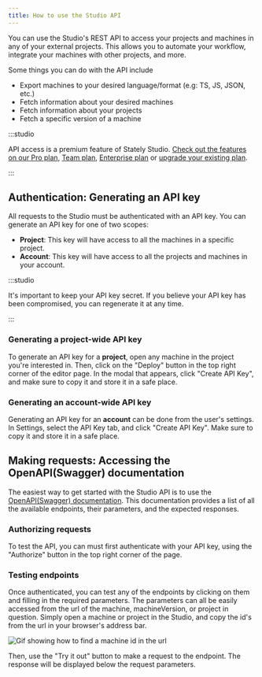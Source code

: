 ```yaml
---
title: How to use the Studio API
---
```


You can use the Studio's REST API to access your projects and machines in any of your external projects. This allows you to automate your workflow, integrate your machines with other projects, and more.

Some things you can do with the API include

- Export machines to your desired language/format (e.g: TS, JS, JSON, etc.)
- Fetch information about your desired machines
- Fetch information about your projects
- Fetch a specific version of a machine

:::studio

API access is a premium feature of Stately Studio. [Check out the features on our Pro plan](studio-pro-plan.mdx), [Team plan](studio-team-plan.mdx), [Enterprise plan](studio-enterprise-plan.mdx) or [upgrade your existing plan](https://stately.ai/registry/billing).

:::

## Authentication: Generating an API key

All requests to the Studio must be authenticated with an API key.
You can generate an API key for one of two scopes:

- **Project**: This key will have access to all the machines in a specific project.
- **Account**: This key will have access to all the projects and machines in your account.

:::studio

It's important to keep your API key secret. If you believe your API key has been compromised, you can regenerate it at any time.

:::

### Generating a project-wide API key

To generate an API key for a **project**, open any machine in the project you're interested in. Then, click on the "Deploy" button in the top right corner of the editor page. In the modal that appears, click "Create API Key", and make sure to copy it and store it in a safe place.

<p>
  <ThemedImage
    alt="A GIF of the Studio's deploy modal, with the 'Create API Key' button highlighted."
    sources={{
      light: '/generate-project-token-light.gif',
      dark: '/generate-project-token-dark.gif',
    }}
  />

</p>

### Generating an account-wide API key

Generating an API key for an **account** can be done from the user's settings. In Settings, select the API Key tab, and click "Create API Key". Make sure to copy it and store it in a safe place.

<p>
  <ThemedImage
    alt=" A GIF of the Studio's settings page, with the 'Create API Key' button highlighted."
    sources={{
      light: '/generate-account-token-light.gif',
      dark: '/generate-account-token-dark.gif',
    }}
  />

</p>

## Making requests: Accessing the OpenAPI(Swagger) documentation

The easiest way to get started with the Studio API is to use the [OpenAPI(Swagger) documentation](https://stately.ai/registry/openapi). This documentation provides a list of all the available endpoints, their parameters, and the expected responses.

### Authorizing requests

To test the API, you can must first authenticate with your API key, using the "Authorize" button in the top right corner of the page.

<p>
  <ThemedImage
    alt="A GIF of the Studio's OpenAPI documentation, with the 'Authorize' button highlighted."
    sources={{
      light: '/swagger-auth.gif',
      dark: '/swagger-auth.gif',
    }}
  />

</p>

### Testing endpoints

Once authenticated, you can test any of the endpoints by clicking on them and filling in the required parameters. The parameters can all be easily accessed from the url of the machine, machineVersion, or project in question. Simply open a machine or project in the Studio, and copy the id's from the url in your browser's address bar.

![Gif showing how to find a machine id in the url](finding-machine-id.gif)

Then, use the "Try it out" button to make a request to the endpoint. The response will be displayed below the request parameters.
